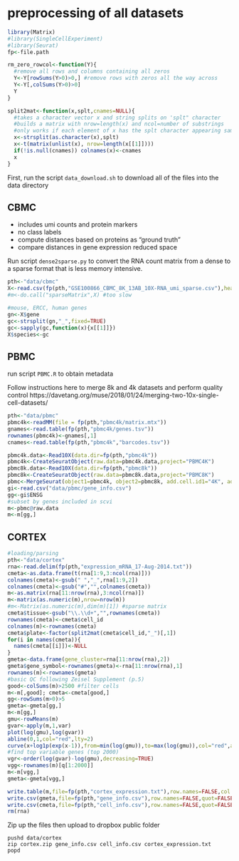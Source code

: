 # preprocessing of all datasets

```r
library(Matrix)
#library(SingleCellExperiment)
#library(Seurat)
fp<-file.path

rm_zero_rowcol<-function(Y){
  #remove all rows and columns containing all zeros
  Y<-Y[rowSums(Y>0)>0,] #remove rows with zeros all the way across
  Y<-Y[,colSums(Y>0)>0]
  Y
}

split2mat<-function(x,splt,cnames=NULL){
  #takes a character vector x and string splits on 'splt" character
  #builds a matrix with nrow=length(x) and ncol=number of substrings
  #only works if each element of x has the splt character appearing same number of times
  x<-strsplit(as.character(x),splt)
  x<-t(matrix(unlist(x), nrow=length(x[[1]])))
  if(!is.null(cnames)) colnames(x)<-cnames
  x
}
```

First, run the script `data_download.sh` to download all of the files into the data directory

## CBMC

* includes umi counts and protein markers
* no class labels
* compute distances based on proteins as "ground truth"
* compare distances in gene expression reduced space

Run script `dense2sparse.py` to convert the RNA count matrix from a dense to a sparse format that is less memory intensive.

```r
pth<-"data/cbmc"
X<-read.csv(fp(pth,"GSE100866_CBMC_8K_13AB_10X-RNA_umi_sparse.csv"),header=TRUE) #slow, big file
#m<-do.call("sparseMatrix",X) #too slow
```
```r
#mouse, ERCC, human genes
gn<-X$gene
gc<-strsplit(gn,"_",fixed=TRUE)
gc<-sapply(gc,function(x){x[[1]]})
X$species<-gc
```

## PBMC

run script `PBMC.R` to obtain metadata

Follow instructions here to merge 8k and 4k datasets and perform quality control
https://davetang.org/muse/2018/01/24/merging-two-10x-single-cell-datasets/

```r
pth<-"data/pbmc"
pbmc4k<-readMM(file = fp(pth,"pbmc4k/matrix.mtx"))
gnames<-read.table(fp(pth,"pbmc4k/genes.tsv"))
rownames(pbmc4k)<-gnames[,1]
cnames<-read.table(fp(pth,"pbmc4k","barcodes.tsv"))

pbmc4k.data<-Read10X(data.dir=fp(pth,"pbmc4k"))
pbmc4k<-CreateSeuratObject(raw.data=pbmc4k.data,project="PBMC4K")
pbmc8k.data<-Read10X(data.dir=fp(pth,"pbmc8k"))
pbmc8k<-CreateSeuratObject(raw.data=pbmc8k.data,project="PBMC8K")
pbmc<-MergeSeurat(object1=pbmc4k, object2=pbmc8k, add.cell.id1="4K", add.cell.id2="8K", project="PBMC12K")
gi<-read.csv("data/pbmc/gene_info.csv")
gg<-gi$ENSG
#subset by genes included in scvi
m<-pbmc@raw.data
m<-m[gg,]
```

## CORTEX

```r
#loading/parsing
pth<-"data/cortex"
rna<-read.delim(fp(pth,"expression_mRNA_17-Aug-2014.txt"))
cmeta<-as.data.frame(t(rna[1:9,3:ncol(rna)]))
colnames(cmeta)<-gsub(" ","_",rna[1:9,2])
colnames(cmeta)<-gsub("#","",colnames(cmeta))
m<-as.matrix(rna[11:nrow(rna),3:ncol(rna)])
m<-matrix(as.numeric(m),nrow=nrow(m))
#m<-Matrix(as.numeric(m),dim(m)[1]) #sparse matrix
cmeta$tissue<-gsub("\\.\\d+","",rownames(cmeta))
rownames(cmeta)<-cmeta$cell_id
colnames(m)<-rownames(cmeta)
cmeta$plate<-factor(split2mat(cmeta$cell_id,"_")[,1])
for(i in names(cmeta)){
  names(cmeta[[i]])<-NULL
}
gmeta<-data.frame(gene_cluster=rna[11:nrow(rna),2])
gmeta$gene_symbol<-rownames(gmeta)<-rna[11:nrow(rna),1]
rownames(m)<-rownames(gmeta)
#basic QC following Zeisel Supplement (p.5)
good<-colSums(m)>2500 #filter cells
m<-m[,good]; cmeta<-cmeta[good,]
gg<-rowSums(m>0)>5
gmeta<-gmeta[gg,]
m<-m[gg,]
gmu<-rowMeans(m)
gvar<-apply(m,1,var)
plot(log(gmu),log(gvar))
abline(0,1,col="red",lty=2)
curve(x+log1p(exp(x-1)),from=min(log(gmu)),to=max(log(gmu)),col="red",add=TRUE)
#find top variable genes (top 2000)
vgr<-order(log(gvar)-log(gmu),decreasing=TRUE)
vgg<-rownames(m)[q[1:2000]]
m<-m[vgg,]
gmeta<-gmeta[vgg,]

write.table(m,file=fp(pth,"cortex_expression.txt"),row.names=FALSE,col.names=FALSE)
write.csv(gmeta,file=fp(pth,"gene_info.csv"),row.names=FALSE,quot=FALSE)
write.csv(cmeta,file=fp(pth,"cell_info.csv"),row.names=FALSE,quot=FALSE)
rm(rna)
```
Zip up the files then upload to dropbox public folder
```
pushd data/cortex
zip cortex.zip gene_info.csv cell_info.csv cortex_expression.txt
popd
```


